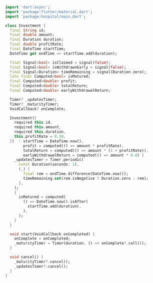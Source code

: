 ```dart
import 'dart:async';
import 'package:flutter/material.dart';
import 'package:hospital/main.dart';

class Investment {
  final String id;
  final double amount;
  final Duration duration;
  final double profitRate;
  final DateTime startTime;
  DateTime get endTime => startTime.add(duration);

  final Signal<bool> isClaimed = signal(false);
  final Signal<bool> isWithdrawnEarly = signal(false);
  final Signal<Duration> timeRemaining = signal(Duration.zero);
  late final Computed<bool> isMatured;
  final Computed<double> profit;
  final Computed<double> totalReturn;
  final Computed<double> earlyWithdrawalReturn;

  Timer? _updatesTimer;
  Timer? _maturityTimer;
  VoidCallback? onComplete;

  Investment({
    required this.id,
    required this.amount,
    required this.duration,
    this.profitRate = 0.10,
  })  : startTime = DateTime.now(),
        profit = computed(() => amount * profitRate),
        totalReturn = computed(() => amount * (1 + profitRate)),
        earlyWithdrawalReturn = computed(() => amount * 0.8) {
    _updatesTimer = Timer.periodic(
      const Duration(seconds: 1),
      (_) {
        final rem = endTime.difference(DateTime.now());
        timeRemaining.set(rem.isNegative ? Duration.zero : rem);
      },
    );
    {
      isMatured = computed(
        () => DateTime.now().isAfter(
          startTime.add(duration),
        ),
      );
    }
  }

  void start(VoidCallback onCompleted) {
    onComplete = onCompleted;
    _maturityTimer = Timer(duration, () => onComplete?.call());
  }

  void cancel() {
    _maturityTimer?.cancel();
    _updatesTimer?.cancel();
  }
}
```